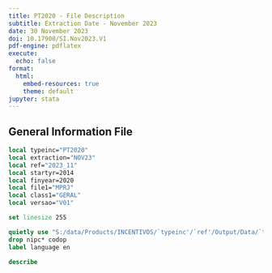 ```yaml
---
title: PT2020 - File Description
subtitle: Extraction Date - November 2023
date: 30 November 2023
doi: 10.17900/SI.Nov2023.V1
pdf-engine: pdflatex
execute:
  echo: false
format:
  html:
    embed-resources: true
    theme: default
jupyter: stata
---
```


## General Information File

```stata
local typeinc="PT2020"
local extraction="NOV23"
local ref="2023_11"
local startyr=2014
local finyear=2020
local file1="MPRJ"
local class1="GERAL"
local versao="V01"

set linesize 255
```

```stata
quietly use "S:/data/Products/INCENTIVOS/`typeinc'/`ref'/Output/Data/`typeinc'_I_`file1'_`startyr'`finyear'_`extraction'_`class1'_`versao'.dta", clear
drop nipc* codop
label language en
```

```stata
describe
```


